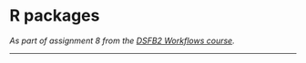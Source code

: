 # R packages

_As part of assignment 8 from the [DSFB2 Workflows course](https://lesmaterialen.rstudio.hu.nl/workflows-reader/#course-introduction)._

----

